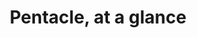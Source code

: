 ---
title: Pentacle, at a glance
description: |
    What is Pentacle? What are its 5 prongs? What do they produce? Thus, what's Pentacle achieve for every product? Let's answer in this overview piece.
cover:
    src: '@uploads/method-or-tool-entry.png'
    alt: Lightbuld illustration with question sign
series: Pentacle
release: 2024-04-07
update: 2024-04-07
isDraft: true
---